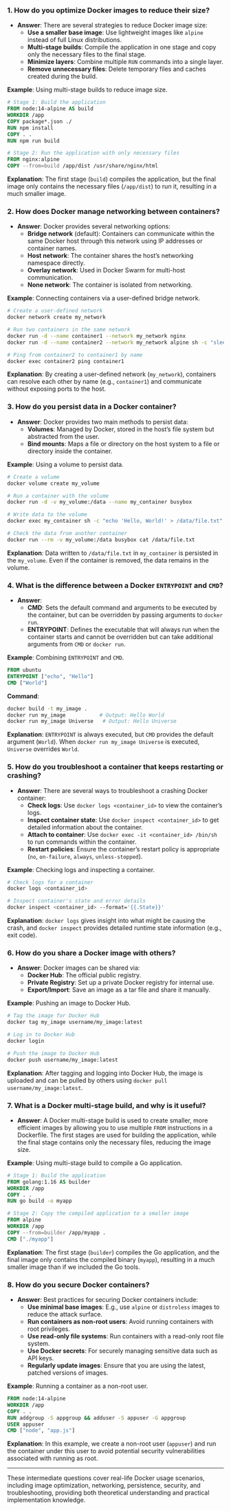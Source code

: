 

### 1. **How do you optimize Docker images to reduce their size?**
   - **Answer**: There are several strategies to reduce Docker image size:
     - **Use a smaller base image**: Use lightweight images like `alpine` instead of full Linux distributions.
     - **Multi-stage builds**: Compile the application in one stage and copy only the necessary files to the final stage.
     - **Minimize layers**: Combine multiple `RUN` commands into a single layer.
     - **Remove unnecessary files**: Delete temporary files and caches created during the build.

   **Example**: Using multi-stage builds to reduce image size.
   ```Dockerfile
   # Stage 1: Build the application
   FROM node:14-alpine AS build
   WORKDIR /app
   COPY package*.json ./
   RUN npm install
   COPY . .
   RUN npm run build

   # Stage 2: Run the application with only necessary files
   FROM nginx:alpine
   COPY --from=build /app/dist /usr/share/nginx/html
   ```

   **Explanation**: The first stage (`build`) compiles the application, but the final image only contains the necessary files (`/app/dist`) to run it, resulting in a much smaller image.

### 2. **How does Docker manage networking between containers?**
   - **Answer**: Docker provides several networking options:
     - **Bridge network** (default): Containers can communicate within the same Docker host through this network using IP addresses or container names.
     - **Host network**: The container shares the host’s networking namespace directly.
     - **Overlay network**: Used in Docker Swarm for multi-host communication.
     - **None network**: The container is isolated from networking.

   **Example**: Connecting containers via a user-defined bridge network.
   ```bash
   # Create a user-defined network
   docker network create my_network

   # Run two containers in the same network
   docker run -d --name container1 --network my_network nginx
   docker run -d --name container2 --network my_network alpine sh -c "sleep 3600"

   # Ping from container2 to container1 by name
   docker exec container2 ping container1
   ```

   **Explanation**: By creating a user-defined network (`my_network`), containers can resolve each other by name (e.g., `container1`) and communicate without exposing ports to the host.

### 3. **How do you persist data in a Docker container?**
   - **Answer**: Docker provides two main methods to persist data:
     - **Volumes**: Managed by Docker, stored in the host’s file system but abstracted from the user.
     - **Bind mounts**: Maps a file or directory on the host system to a file or directory inside the container.

   **Example**: Using a volume to persist data.
   ```bash
   # Create a volume
   docker volume create my_volume

   # Run a container with the volume
   docker run -d -v my_volume:/data --name my_container busybox

   # Write data to the volume
   docker exec my_container sh -c "echo 'Hello, World!' > /data/file.txt"

   # Check the data from another container
   docker run --rm -v my_volume:/data busybox cat /data/file.txt
   ```

   **Explanation**: Data written to `/data/file.txt` in `my_container` is persisted in the `my_volume`. Even if the container is removed, the data remains in the volume.

### 4. **What is the difference between a Docker `ENTRYPOINT` and `CMD`?**
   - **Answer**:
     - **CMD**: Sets the default command and arguments to be executed by the container, but can be overridden by passing arguments to `docker run`.
     - **ENTRYPOINT**: Defines the executable that will always run when the container starts and cannot be overridden but can take additional arguments from `CMD` or `docker run`.

   **Example**: Combining `ENTRYPOINT` and `CMD`.
   ```Dockerfile
   FROM ubuntu
   ENTRYPOINT ["echo", "Hello"]
   CMD ["World"]
   ```

   **Command**:
   ```bash
   docker build -t my_image .
   docker run my_image           # Output: Hello World
   docker run my_image Universe   # Output: Hello Universe
   ```

   **Explanation**: `ENTRYPOINT` is always executed, but `CMD` provides the default argument (`World`). When `docker run my_image Universe` is executed, `Universe` overrides `World`.

### 5. **How do you troubleshoot a container that keeps restarting or crashing?**
   - **Answer**: There are several ways to troubleshoot a crashing Docker container:
     - **Check logs**: Use `docker logs <container_id>` to view the container’s logs.
     - **Inspect container state**: Use `docker inspect <container_id>` to get detailed information about the container.
     - **Attach to container**: Use `docker exec -it <container_id> /bin/sh` to run commands within the container.
     - **Restart policies**: Ensure the container’s restart policy is appropriate (`no`, `on-failure`, `always`, `unless-stopped`).

   **Example**: Checking logs and inspecting a container.
   ```bash
   # Check logs for a container
   docker logs <container_id>

   # Inspect container's state and error details
   docker inspect <container_id> --format='{{.State}}'
   ```

   **Explanation**: `docker logs` gives insight into what might be causing the crash, and `docker inspect` provides detailed runtime state information (e.g., exit code).

### 6. **How do you share a Docker image with others?**
   - **Answer**: Docker images can be shared via:
     - **Docker Hub**: The official public registry.
     - **Private Registry**: Set up a private Docker registry for internal use.
     - **Export/Import**: Save an image as a tar file and share it manually.

   **Example**: Pushing an image to Docker Hub.
   ```bash
   # Tag the image for Docker Hub
   docker tag my_image username/my_image:latest

   # Log in to Docker Hub
   docker login

   # Push the image to Docker Hub
   docker push username/my_image:latest
   ```

   **Explanation**: After tagging and logging into Docker Hub, the image is uploaded and can be pulled by others using `docker pull username/my_image:latest`.

### 7. **What is a Docker multi-stage build, and why is it useful?**
   - **Answer**: A Docker multi-stage build is used to create smaller, more efficient images by allowing you to use multiple `FROM` instructions in a Dockerfile. The first stages are used for building the application, while the final stage contains only the necessary files, reducing the image size.

   **Example**: Using multi-stage build to compile a Go application.
   ```Dockerfile
   # Stage 1: Build the application
   FROM golang:1.16 AS builder
   WORKDIR /app
   COPY . .
   RUN go build -o myapp

   # Stage 2: Copy the compiled application to a smaller image
   FROM alpine
   WORKDIR /app
   COPY --from=builder /app/myapp .
   CMD ["./myapp"]
   ```

   **Explanation**: The first stage (`builder`) compiles the Go application, and the final image only contains the compiled binary (`myapp`), resulting in a much smaller image than if we included the Go tools.

### 8. **How do you secure Docker containers?**
   - **Answer**: Best practices for securing Docker containers include:
     - **Use minimal base images**: E.g., use `alpine` or `distroless` images to reduce the attack surface.
     - **Run containers as non-root users**: Avoid running containers with root privileges.
     - **Use read-only file systems**: Run containers with a read-only root file system.
     - **Use Docker secrets**: For securely managing sensitive data such as API keys.
     - **Regularly update images**: Ensure that you are using the latest, patched versions of images.

   **Example**: Running a container as a non-root user.
   ```Dockerfile
   FROM node:14-alpine
   WORKDIR /app
   COPY . .
   RUN addgroup -S appgroup && adduser -S appuser -G appgroup
   USER appuser
   CMD ["node", "app.js"]
   ```

   **Explanation**: In this example, we create a non-root user (`appuser`) and run the container under this user to avoid potential security vulnerabilities associated with running as root.

---

These intermediate questions cover real-life Docker usage scenarios, including image optimization, networking, persistence, security, and troubleshooting, providing both theoretical understanding and practical implementation knowledge.